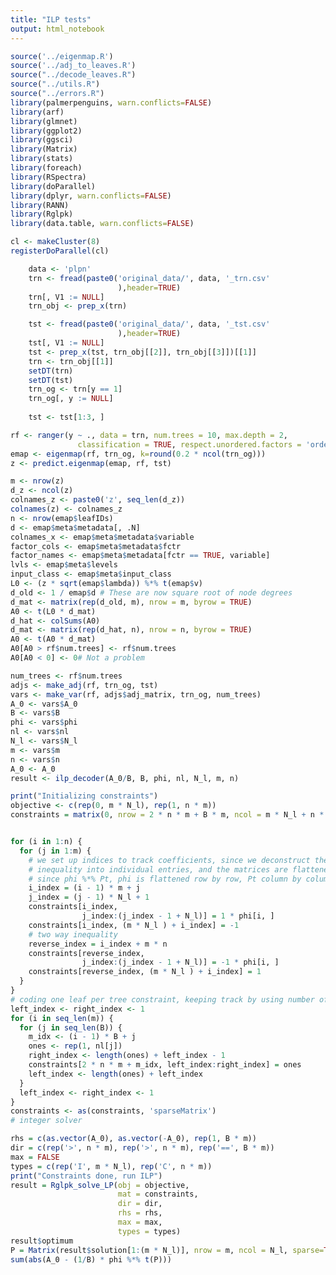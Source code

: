 ```yaml
---
title: "ILP tests"
output: html_notebook
---
```


```r
source('../eigenmap.R')
source('../adj_to_leaves.R')
source("../decode_leaves.R")
source("../utils.R")
source("../errors.R")
library(palmerpenguins, warn.conflicts=FALSE)
library(arf)
library(glmnet)
library(ggplot2)
library(ggsci)
library(Matrix)
library(stats)
library(foreach)
library(RSpectra)
library(doParallel)
library(dplyr, warn.conflicts=FALSE)
library(RANN)
library(Rglpk)
library(data.table, warn.conflicts=FALSE)

cl <- makeCluster(8)
registerDoParallel(cl)
```


```r
    data <- 'plpn'
    trn <- fread(paste0('original_data/', data, '_trn.csv'
                        ),header=TRUE)
    trn[, V1 := NULL]
    trn_obj <- prep_x(trn)

    tst <- fread(paste0('original_data/', data, '_tst.csv'
                        ),header=TRUE)
    tst[, V1 := NULL]
    tst <- prep_x(tst, trn_obj[[2]], trn_obj[[3]])[[1]]
    trn <- trn_obj[[1]]
    setDT(trn)
    setDT(tst)
    trn_og <- trn[y == 1]
    trn_og[, y := NULL]
    
    tst <- tst[1:3, ]
```


```r
rf <- ranger(y ~ ., data = trn, num.trees = 10, max.depth = 2,
               classification = TRUE, respect.unordered.factors = 'order')
emap <- eigenmap(rf, trn_og, k=round(0.2 * ncol(trn_og)))
z <- predict.eigenmap(emap, rf, tst)
```

```r
m <- nrow(z)
d_z <- ncol(z)
colnames_z <- paste0('z', seq_len(d_z))
colnames(z) <- colnames_z
n <- nrow(emap$leafIDs)
d <- emap$meta$metadata[, .N]
colnames_x <- emap$meta$metadata$variable
factor_cols <- emap$meta$metadata$fctr
factor_names <- emap$meta$metadata[fctr == TRUE, variable]
lvls <- emap$meta$levels
input_class <- emap$meta$input_class
L0 <- (z * sqrt(emap$lambda)) %*% t(emap$v) 
d_old <- 1 / emap$d # These are now square root of node degrees
d_mat <- matrix(rep(d_old, m), nrow = m, byrow = TRUE)
A0 <- t(L0 * d_mat)
d_hat <- colSums(A0)
d_mat <- matrix(rep(d_hat, n), nrow = n, byrow = TRUE)
A0 <- t(A0 * d_mat)
A0[A0 > rf$num.trees] <- rf$num.trees
A0[A0 < 0] <- 0# Not a problem
```

```r
num_trees <- rf$num.trees
adjs <- make_adj(rf, trn_og, tst)
vars <- make_var(rf, adjs$adj_matrix, trn_og, num_trees)
A_0 <- vars$A_0
B <- vars$B
phi <- vars$phi
nl <- vars$nl
N_l <- vars$N_l
m <- vars$m
n <- vars$n
A_0 <- A_0
result <- ilp_decoder(A_0/B, B, phi, nl, N_l, m, n)
```


```r

print("Initializing constraints")
objective <- c(rep(0, m * N_l), rep(1, n * m))
constraints = matrix(0, nrow = 2 * n * m + B * m, ncol = m * N_l + n * m)


for (i in 1:n) {
  for (j in 1:m) {
    # we set up indices to track coefficients, since we deconstruct the matrix
    # inequality into individual entries, and the matrices are flattened
    # since phi %*% Pt, phi is flattened row by row, Pt column by column.
    i_index = (i - 1) * m + j
    j_index = (j - 1) * N_l + 1
    constraints[i_index,
                j_index:(j_index - 1 + N_l)] = 1 * phi[i, ]
    constraints[i_index, (m * N_l ) + i_index] = -1
    # two way inequality
    reverse_index = i_index + m * n
    constraints[reverse_index,
                j_index:(j_index - 1 + N_l)] = -1 * phi[i, ]
    constraints[reverse_index, (m * N_l ) + i_index] = 1
  }
}
# coding one leaf per tree constraint, keeping track by using number of leaves each tree.
left_index <- right_index <- 1
for (i in seq_len(m)) {
  for (j in seq_len(B)) {
    m_idx <- (i - 1) * B + j
    ones <- rep(1, nl[j])
    right_index <- length(ones) + left_index - 1
    constraints[2 * n * m + m_idx, left_index:right_index] = ones
    left_index <- length(ones) + left_index
  }
  left_index <- right_index <- 1
}
constraints <- as(constraints, 'sparseMatrix')
# integer solver

rhs = c(as.vector(A_0), as.vector(-A_0), rep(1, B * m))
dir = c(rep('>', n * m), rep('>', n * m), rep('==', B * m))
max = FALSE
types = c(rep('I', m * N_l), rep('C', n * m))
print("Constraints done, run ILP")
result = Rglpk_solve_LP(obj = objective,
                        mat = constraints,
                        dir = dir,
                        rhs = rhs,
                        max = max,
                        types = types)
result$optimum
P = Matrix(result$solution[1:(m * N_l)], nrow = m, ncol = N_l, sparse=TRUE)
sum(abs(A_0 - (1/B) * phi %*% t(P)))
```